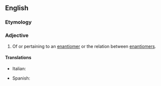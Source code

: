 ==English==

===Etymology===
{{suffix|enantiomer|ic|lang=en}}

===Adjective===
{{en-adj|-}}

# Of or pertaining to an [[enantiomer]] or the relation between [[enantiomers]].

====Translations====
{{trans-top|pertaining to an enantiomer}}
* Italian: {{t|it|enantiomerico}}
{{trans-mid}}
* Spanish: {{t|es|enantiomérico}}
{{trans-bottom}}